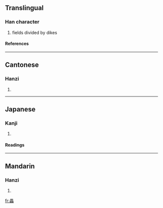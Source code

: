 ==Translingual==
===Han character===
{{Han char|rn=102|rad=田|as=10|sn=15|four=6066<sub>0</sub>|canj=田田田 (WWW)}}
# fields divided by dikes
====References====
{{Han ref|kx=0766.070|dkj=21924|dj=1176.180|hdz=42551.010|uh=757E|ud=30078|bh=E6AE|bd=59054}}

----
==Cantonese==
===Hanzi===
{{yue-hanzi|jyut=|y=leui5}}
# {{defn|Cantonese}}

----
==Japanese==
===Kanji===
{{ja-kanji|grade=|rs=田10}}
# {{defn|Japanese}} 
====Readings====
{{ja-readings|on=[[すい]] (sui)|kun=|nanori=}}

----
==Mandarin==
===Hanzi===
{{cmn-hanzi|pin=[[léi]] ([[lei2]])|wg=lei<sup>2</sup>}}
# {{defn|Mandarin}}

[[fr:畾]]